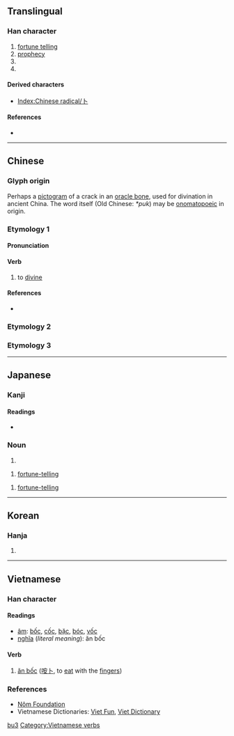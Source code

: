 {{character info/new}}
{{also|蔔|ト}}
==Translingual==
{{stroke order|type=animate}}

===Han character===
{{Han char|rn=25|rad=卜|as=00|sn=2|four=23000|canj=Y|ids=⿰丨丶}}

# [[fortune telling]]
# [[prophecy]]
# {{surname|lang=zh}}
# {{mul-kangxi radical-def}}

====Derived characters====
* [[Index:Chinese radical/卜]]

====References====
* {{Han ref|kx=0157.250|dkj=02774|dj=0361.150|hdz=10091.110|uh=535C|ud=21340|bh=A452|bd=42066}}

----

==Chinese==

===Glyph origin===
{{Han etym}}
Perhaps a [[象形|pictogram]] of a crack in an [http://en.wikipedia.org/wiki/Oracle_bone oracle bone], used for divination in ancient China. The word itself (Old Chinese: ''*puk'') may be [[onomatopoeia|onomatopoeic]] in origin.

===Etymology 1===
{{zh-forms}}

====Pronunciation====
{{zh-pron
|m=bǔ
|c=buk1
|h=pfs=puk
|mn=pok/tw:poh
|mn_note=poh - also written as 博
|w=
|mc=y
|oc=y
|ma=|ma2=
|cat=n
}}

====Verb====
{{zh-verb}}

# {{lb|zh|literary}} to [[divine]]

====References====
* {{thcwd|64}}

[[Category:Mandarin literary terms|bu3]]

===Etymology 2===
{{zh-see|蔔||[[radish]]}}

===Etymology 3===
{{zh-see|欲|v}}

----

==Japanese==

===Kanji===
{{ja-kanji|grade=8|rs=卜00}}

====Readings====
* {{ja-readings|goon=[[ほく]] (hoku)|kanon=[[ほく]] (hoku)|kanyoon=[[ぼく]] (boku)|kun=[[うらなう]] (uranau), [[うらない]] (uranai)}}

===Noun===
{{ja-noun|うらない}}

# {{alternative form of|占い|lang=ja}}

{{ja-noun|ぼく}}

# {{lb|ja|archaic|sort=ほく'}} [[fortune-telling]]

{{ja-noun|うら}}

# {{lb|ja|archaic|sort=うら}} [[fortune-telling]]

----

==Korean==

===Hanja===
{{ko-hanja|hangeul=복|rv=bok|mr=pok|y=pok}}

# {{defn|lang=ko|sort=卜00}}

----

==Vietnamese==

===Han character===
{{vi-hantu|rs=卜00}}

====Readings====
* [[音読|âm]]: [[bốc]], [[cốc]], [[bặc]], [[bóc]], [[vốc]]
* [[意義|nghĩa]] (''literal meaning''): ăn bốc

====Verb====
{{head|vi|verb|sc=Hant}}{{attention|vi|may need inflection template}}

# [[ăn bốc]] ([[咹卜]], to [[eat]] with the [[fingers]])

===References===
* [http://nomfoundation.org/common/nom_details.php?codepoint=535c Nôm Foundation]
* Vietnamese Dictionaries: [http://dict.vietfun.com Viet Fun], [http://www.vietdictionary.com Viet Dictionary]

[[Category:CJKV radicals| ]]

[[Category:Vietnamese verbs]]